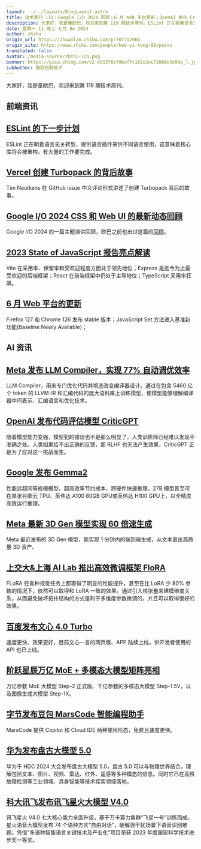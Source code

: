 ```yaml
---
layout: ../../layouts/BlogLayout.astro
title: 技术周刊 119：Google I/O 2024 回顾；6 月 Web 平台更新；OpenAI 发布 CriticGPT；Gemma2
description: 大家好，我是童欧巴，欢迎来到第 119 期技术周刊。ESLint 正在朝着语言无关转型，提供语言插件来供不同语言使用，这意味着核心库将会被重构，有大量的工作要完成。Tim Neutkens 在 GitHub issue 中义评论形式讲述了创建 Turbopack 背后的故事。Google I/O 2024 的一篇主题演讲回顾，欧巴之前也出过这篇的回顾。Vite 在采用率、保留率和受欢迎程度方面处于领先地位；Express 是迄今为止最受欢迎的后端框架；React 在前端框架中仍处于主导地位；TypeScript 采用率狂飙。Firefox 127 和 Chrome 126 发布 stable 版本；JavaScript Set 方法进入基
date: 星期一 11 晚上 七月 8o 2024
author: zhihu
origin_url: https://zhuanlan.zhihu.com/p/707752903
origin_site: https://www.zhihu.com/people/huo-yi-tong-98/posts
translated: false
avatar: /media-source/zhihu-ico.png
banner: https://pica.zhimg.com/v2-e91376b706af7c182e2ec72086e3e59e_l.jpg
subAuthor: 童欧巴聊技术
---
```



<Reference client:only="react" title="技术周刊 119：Google I/O 2024 回顾；6 月 Web 平台更新；OpenAI 发布 CriticGPT；Gemma2" url="https://zhuanlan.zhihu.com/p/707752903" />



大家好，我是童欧巴，欢迎来到第 119 期技术周刊。

## 前端资讯

## [ESLint 的下一步计划](https://link.zhihu.com/?target=https%3A//eslint.org/blog/2024/07/whats-coming-next-for-eslint/)

ESLint 正在朝着语言无关转型，提供语言插件来供不同语言使用，这意味着核心库将会被重构，有大量的工作要完成。

## [Vercel 创建 Turbopack 的背后故事](https://link.zhihu.com/?target=https%3A//github.com/vercel/next.js/issues/48748%23issuecomment-2199941311)

Tim Neutkens 在 GitHub issue 中义评论形式讲述了创建 Turbopack 背后的故事。

## [Google I/O 2024 CSS 和 Web UI 的最新动态回顾](https://link.zhihu.com/?target=https%3A//developer.chrome.com/blog/new-in-web-ui-io-2024)

Google I/O 2024 的一篇主题演讲回顾，欧巴之前也出过这篇的[回顾](https://link.zhihu.com/?target=https%3A//mp.weixin.qq.com/s/_rCeda1MqbVJnSeg6ZViKA)。

## [2023 State of JavaScript 报告亮点解读](https://link.zhihu.com/?target=https%3A//socket.dev/blog/2023-state-of-javascript-survey-highlights)

Vite 在采用率、保留率和受欢迎程度方面处于领先地位；Express 是迄今为止最受欢迎的后端框架；React 在前端框架中仍处于主导地位；TypeScript 采用率狂飙。

## [6 月 Web 平台的更新](https://link.zhihu.com/?target=https%3A//web.dev/blog/web-platform-06-2024)

Firefox 127 和 Chrome 126 发布 stable 版本；JavaScript Set 方法进入基准新功能(Baseline Newly Available)；

## AI 资讯

## [Meta 发布 LLM Compiler，实现 77% 自动调优效率](https://link.zhihu.com/?target=https%3A//mp.weixin.qq.com/s/Js0lUS_5ZPspVLazthkEOg)

LLM Compiler，用来专门优化代码并彻底改变编译器设计。通过在包含 5460 亿个 token 的 LLVM-IR 和汇编代码的庞大语料库上训练模型，使模型能够理解编译器中间表示、汇编语言和优化技术。

## [OpenAI 发布代码评估模型 CriticGPT](https://link.zhihu.com/?target=https%3A//mp.weixin.qq.com/s/sQvqzCjwz97hI-JqKUW31g)

随着模型能力变强，模型犯的错误也不是那么明显了，人类训练师已经难以发现不准确之处。人类如果给不出正确的反馈，那 RLHF 也无法产生效果，CriticGPT 正是为了应对这一挑战而生。

## [Google 发布 Gemma2](https://link.zhihu.com/?target=https%3A//mp.weixin.qq.com/s/z3h1eExDgItDf38Xar6yPg)

性能远超同等规模模型、超高效率节约成本、跨硬件快速推理。27B 模型甚至可在单张谷歌云 TPU、英伟达 A100 80GB GPU或英伟达 H100 GPU上，以全精度高效运行推理。

## [Meta 最新 3D Gen 模型实现 60 倍速生成](https://link.zhihu.com/?target=https%3A//mp.weixin.qq.com/s/klIvHE09KPRDG20YIvzWQQ)

Meta 最近发布的 3D Gen 模型，能实现 1 分钟内的端到端生成，从文本直出高质量 3D 资产。

## [上交大&上海 AI Lab 推出高效微调框架 FloRA](https://link.zhihu.com/?target=https%3A//mp.weixin.qq.com/s/x2NID0EsUiNLC5RJ01s-wg)

FLoRA 在各种视觉任务上都取得了明显的性能提升，甚至在比 LoRA 少 80% 参数的情况下，依然可以取得和 LoRA 一致的效果。通过引入核张量来建模维度关系，从而避免破坏拓扑结构的方式是利于多维度参数微调的，并且可以取得很好的效果。

## [百度发布文心 4.0 Turbo](https://link.zhihu.com/?target=https%3A//mp.weixin.qq.com/s/DB2ca27NMVT_eMbizaGFig)

速度更快、效果更好，目前文心一言的网页版、APP 陆续上线，供开发者使用的 API 也已上线。

## [阶跃星辰万亿 MoE + 多模态大模型矩阵亮相](https://link.zhihu.com/?target=https%3A//mp.weixin.qq.com/s/A3PpNAHxRDW1veRw0vdG-g)

万亿参数 MoE 大模型 Step-2 正式版、千亿参数的多模态大模型 Step-1.5V，以及图像生成大模型 Step-1X。

## [字节发布豆包 MarsCode 智能编程助手](https://link.zhihu.com/?target=https%3A//mp.weixin.qq.com/s/sZ2fuMhhhGqsG3YFlPop3w)

MarsCode 提供 Copilot 和 Cloud IDE 两种使用形态，免费且速度更快。

## [华为发布盘古大模型 5.0](https://link.zhihu.com/?target=https%3A//mp.weixin.qq.com/s/1gZHO4R-x4BqxEnPFMxTBg)

华为于 HDC 2024 大会发布盘古大模型 5.0，盘古 5.0 可以与物理世界结合，理解包括文本、图片、视频、雷达、红外、遥感等多种模态的信息。同时它已在高铁故障检测等工业领域、具身智能等技术探索领域落地。

## [科大讯飞发布讯飞星火大模型 V4.0](https://link.zhihu.com/?target=https%3A//mp.weixin.qq.com/s/2b6RUB4evBQduTMejijdTQ)

讯飞星火 V4.0 七大核心能力全面升级，基于万卡算力集群“飞星一号”训练而成。星火语音大模型发布 74 个语种方言“自由对话”，破解强干扰场景下语音识别难题。凭借“多语种智能语言关键技术及产业化”项目荣获 2023 年度国家科学技术进步奖一等奖。



